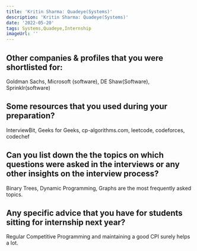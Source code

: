 ```yaml
---
title: 'Kritin Sharma: Quadeye(Systems)'
description: 'Kritin Sharma: Quadeye(Systems)'
date: '2022-05-20'
tags: Systems,Quadeye,Internship
imageUrl: ''
---
```


## Other companies & profiles that you were shortlisted for:
Goldman Sachs, Microsoft (software), DE Shaw(Software), Sprinklr(software) 

## Some resources that you used during your preparation?
InterviewBit, Geeks for Geeks, cp-algorithms.com, leetcode, codeforces, codechef

## Can you list down the the topics on which questions were asked in the interviews or any other insights on the interview process?
Binary Trees, Dynamic Programming, Graphs are the most frequently asked topics. 

## Any specific advice that you have for students sitting for internship next year?
Regular Competitive Programming and maintaining a good CPI surely helps a lot.

